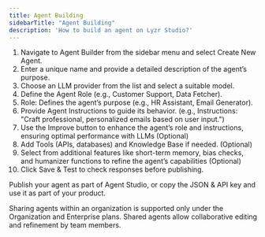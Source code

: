 ```yaml
---
title: Agent Building
sidebarTitle: "Agent Building"
description: 'How to build an agent on Lyzr Studio?'
---
```


1. Navigate to Agent Builder from the sidebar menu and select Create New Agent.
2. Enter a unique name and provide a detailed description of the agent’s purpose.
3. Choose an LLM provider from the list and select a suitable model.
4. Define the Agent Role (e.g., Customer Support, Data Fetcher).
5. Role: Defines the agent’s purpose (e.g., HR Assistant, Email Generator).
6. Provide Agent Instructions to guide its behavior. (e.g., Instructions: "Craft professional, personalized emails based on user input.")
7. Use the Improve button to enhance the agent’s role and instructions, ensuring optimal performance with LLMs (Optional)
8. Add Tools (APIs, databases) and Knowledge Base if needed. (Optional)
9. Select from additional features like short-term memory, bias checks, and humanizer functions to refine the agent’s capabilities (Optional)
10. Click Save & Test to check responses before publishing.

Publish your agent as part of Agent Studio, or copy the JSON & API key and use it as part of your product.	

<Note>Sharing agents within an organization is supported only under the Organization and Enterprise plans. Shared agents allow collaborative editing and refinement by team members.</Note>
